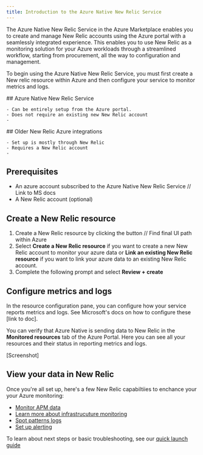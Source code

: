 ```yaml
---
title: Introduction to the Azure Native New Relic Service
---
```


The Azure Native New Relic Service in the Azure Marketplace enables you to create and manage New Relic accounts using the Azure portal with a seamlessly integrated experience. This enables you to use New Relic as a monitoring solution for your Azure workloads through a streamlined workflow, starting from procurement, all the way to configuration and management.

To begin using the Azure  Native New Relic Service, you must first create a New relic resource within Azure and then configure your service to monitor metrics and logs.

<SideBySide>
  <Side>
    ## Azure Native New Relic Service

    - Can be entirely setup from the Azure portal.
    - Does not require an existing new New Relic account 
    - 

  </Side>
  <Side>
    ## Older New Relic Azure integrations

    - Set up is mostly through New Relic
    - Requires a New Relic account
    -
  </Side>
</SideBySide>

## Prerequisites

- An azure account subscribed to the Azure Native New Relic Service // Link to MS docs
- A New Relic account (optional)

## Create a New Relic resource 

1. Create a New Relic resource by clicking the button // Find final UI path within Azure
2. Select **Create a New Relic resource** if you want to create a new New Relic account to monitor your azure data or **Link an existing New Relic resource** if you want to link your azure data to an existing New Relic account.
3. Complete the following prompt and select **Review + create**

## Configure metrics and logs

In the resource configuration pane, you can configure how your service reports metrics and logs. See Microsoft's docs on how to configure these [link to doc]. 

You can verify that Azure Native is sending data to New Relic in the **Monitored resources** tab of the Azure Portal. Here you can see all your resources and their status in reporting metrics and logs.

[Screenshot]

## View your data in New Relic

Once you're all set up, here's a few New Relic capabiltiies to enchance your your Azure monitoring:

- [Monitor APM data](/docs/apm/apm-ui-pages/monitoring/apm-summary-page-view-transaction-apdex-usage-data/)
- [Learn more about infrastrucuture monitoring ](/docs/infrastructure/infrastructure-ui-pages/infrastructure-ui-entities/)
- [Spot patterns logs](/docs/logs/ui-data/use-logs-ui/)
- [Set up alerting](/docs/alerts-applied-intelligence/new-relic-alerts/get-started/your-first-nrql-condition/)


To learn about next steps or basic troubleshooting, see our [quick launch guide](/docs/new-relic-solutions/get-started/quick-launch-guide/#next-steps)